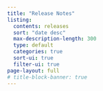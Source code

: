 ```yaml
---
title: "Release Notes"
listing:
  contents: releases
  sort: "date desc"
  max-description-length: 300
  type: default
  categories: true
  sort-ui: true
  filter-ui: true
page-layout: full
# title-block-banner: true
---
```

